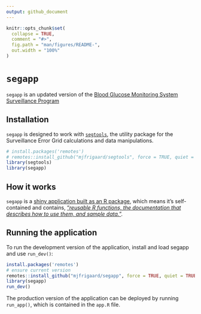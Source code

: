 ```yaml
---
output: github_document
---
```


<!-- README.md is generated from README.Rmd. Please edit that file -->

```r
knitr::opts_chunk$set(
  collapse = TRUE,
  comment = "#>",
  fig.path = "man/figures/README-",
  out.width = "100%"
)
```

# `segapp`

<!-- badges: start -->
<!-- badges: end -->

`segapp` is an updated version of the [Blood Glucose Monitoring System Surveillance Program](https://www.diabetestechnology.org/seg/)

## Installation

`segapp` is designed to work with [`segtools`](https://mjfrigaard.github.io/segtools/index.html), the utility package for the Surveillance Error Grid calculations and data manipulations.

```r
# install.packages('remotes')
# remotes::install_github("mjfrigaard/segtools", force = TRUE, quiet = TRUE)
library(segtools)
library(segapp)
```

## How it works

`segapp` is a [shiny application built as an R package](https://mastering-shiny.org/scaling-packaging.html), which means it's self-contained and contains, ["*reusable R functions, the documentation that describes how to use them, and sample data.*"](https://r-pkgs.org/).

## Running the application 

To run the development version of the application, install and load segapp and use `run_dev()`:

```r
install.packages('remotes')
# ensure current version
remotes::install_github("mjfrigaard/segapp", force = TRUE, quiet = TRUE)
library(segapp)
run_dev()
```

The production version of the application can be deployed by running `run_app()`, which is contained in the `app.R` file.





